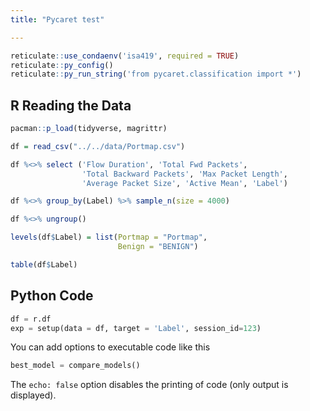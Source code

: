 ```yaml
---
title: "Pycaret test"

---
```


```r
reticulate::use_condaenv('isa419', required = TRUE)
reticulate::py_config()
reticulate::py_run_string('from pycaret.classification import *')
```


## R Reading the Data

```r
pacman::p_load(tidyverse, magrittr)

df = read_csv("../../data/Portmap.csv")

df %<>% select ('Flow Duration', 'Total Fwd Packets',
                'Total Backward Packets', 'Max Packet Length',
                'Average Packet Size', 'Active Mean', 'Label')

df %<>% group_by(Label) %>% sample_n(size = 4000)

df %<>% ungroup() 

levels(df$Label) = list(Portmap = "Portmap", 
                        Benign = "BENIGN")

table(df$Label)

```


## Python Code

```python
df = r.df
exp = setup(data = df, target = 'Label', session_id=123) 
```

You can add options to executable code like this 

```python
best_model = compare_models()
```

The `echo: false` option disables the printing of code (only output is displayed).

